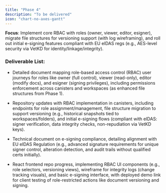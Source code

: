 ```yaml
---
title: "Phase 4"
description: "To be delivered"
icon: "chart-no-axes-gantt"
---
```


**Focus**: Implement core RBAC with roles (owner, viewer, editor, esigner), migrate file structures for versioning support (with log wireframing), and roll out initial e-signing features compliant with EU eIDAS regs (e.g., AES-level security via VetKD for identity/linkage/integrity).

### Deliverable List:

- Detailed document mapping role-based access control (RBAC) user journeys for roles like owner (full control), viewer (read-only), editor (modify docs), and esigner (signing privileges), including permissions enforcement across canisters and workspaces (as enhanced file structures from Phase 1).

- Repository updates with RBAC implementation in canisters, including endpoints for role assignment/management, file structure migration to support versioning (e.g., historical snapshots tied to workspaces/folders), and initial e-signing flows (compliant with eIDAS: signer verification, data integrity checks, non-repudiation via VetKD keys).
- Technical document on e-signing compliance, detailing alignment with EU eIDAS Regulation (e.g., advanced signature requirements for unique signer control, alteration detection, and audit trails without qualified certs initially).
- React frontend repo progress, implementing RBAC UI components (e.g., role selectors, versioning views), wireframe for integrity logs (change tracking visuals), and basic e-signing interface, with deployed demo link for client testing of role-restricted actions like document versioning and signing.
